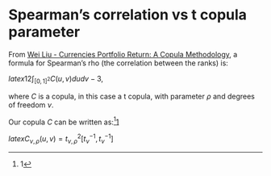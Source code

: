 # Spearman's correlation vs t copula parameter

From [Wei Liu - Currencies Portfolio Return: A Copula Methodology]([http://homes.chass.utoronto.ca/~weiliu/copuladist6new1.pdf), a formula for Spearman's rho (the correlation between the ranks) is:

$latex
12 \int_{\left[0, 1\right]^2}C(u,v)dudv - 3
$,

where $C$ is a copula, in this case a t copula, with parameter $\rho$ and degrees of freedom $\nu$.

Our copula $C$ can be written as:^[1][1] 

$latex
C_{\nu, \rho}(u, v) = t^2_{\nu, \rho}\left[t^{-1}_{\nu}, t^{-1}_{\nu}\right]
$



[1]: http://homes.chass.utoronto.ca/~weiliu/copuladist6new1.pdf "Wei Liu - Currencies Portfolio Return: A Copula Methodology"